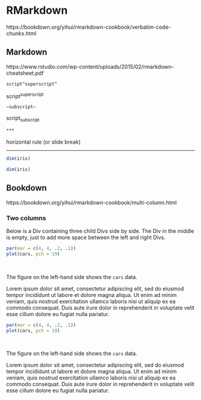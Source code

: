 # RMarkdown

https://bookdown.org/yihui/rmarkdown-cookbook/verbatim-code-chunks.html

## Markdown

https://www.rstudio.com/wp-content/uploads/2015/02/rmarkdown-cheatsheet.pdf

```rmd
script^superscript^
```
script^superscript^

```rmd
~subscript~
```
script~subscript~

```markdown
***
```

horizontal rule (or slide break)

***

```r
dim(iris) 
```

```r
dim(iris) 
```


## Bookdown

https://bookdown.org/yihui/rmarkdown-cookbook/multi-column.html

### Two columns

Below is a Div containing three child Divs side by side. The Div
in the middle is empty, just to add more space between the left
and right Divs.

:::::: {.cols data-latex=""}

::: {.col data-latex="{0.55\textwidth}"}
```r
par(mar = c(4, 4, .2, .1))
plot(cars, pch = 19)
```
:::

::: {.col data-latex="{0.05\textwidth}"}
\ 
<!-- an empty Div (with a white space), serving as
a column separator -->
:::

::: {.col data-latex="{0.4\textwidth}"}
The figure on the left-hand side shows the `cars` data.

Lorem ipsum dolor sit amet, consectetur adipiscing elit, sed do
eiusmod tempor incididunt ut labore et dolore magna aliqua. Ut
enim ad minim veniam, quis nostrud exercitation ullamco laboris
nisi ut aliquip ex ea commodo consequat. Duis aute irure dolor
in reprehenderit in voluptate velit esse cillum dolore eu fugiat
nulla pariatur.
:::
::::::

:::::: {.cols data-latex=""}

::: {.col data-latex="{0.55\textwidth}"}
```r
par(mar = c(4, 4, .2, .1))
plot(cars, pch = 19)
```
:::

::: {.col data-latex="{0.05\textwidth}"}
\ 
<!-- an empty Div (with a white space), serving as
a column separator -->
:::

::: {.col data-latex="{0.4\textwidth}"}
The figure on the left-hand side shows the `cars` data.

Lorem ipsum dolor sit amet, consectetur adipiscing elit, sed do
eiusmod tempor incididunt ut labore et dolore magna aliqua. Ut
enim ad minim veniam, quis nostrud exercitation ullamco laboris
nisi ut aliquip ex ea commodo consequat. Duis aute irure dolor
in reprehenderit in voluptate velit esse cillum dolore eu fugiat
nulla pariatur.
:::
::::::